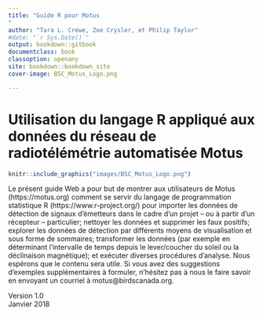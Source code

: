 ```yaml
---
title: "Guide R pour Motus
"
author: "Tara L. Crewe, Zoe Crysler, et Philip Taylor"
#date: "`r Sys.Date()`"
output: bookdown::gitbook
documentclass: book
classoption: openany
site: bookdown::bookdown_site
cover-image: BSC_Motus_Logo.png

---
```


# Utilisation du langage R appliqué aux données du réseau de radiotélémétrie automatisée Motus  {-}

```r
knitr::include_graphics("images/BSC_Motus_Logo.png")
```

Le présent guide Web a pour but de montrer aux utilisateurs de Motus (https://motus.org) comment se servir du langage de programmation statistique R (https://www.r-project.org/) pour importer les données de détection de signaux d’émetteurs dans le cadre d’un projet – ou à partir d’un récepteur – particulier; nettoyer les données et supprimer les faux positifs; explorer les données de détection par différents moyens de visualisation et sous forme de sommaires; transformer les données (par exemple en déterminant l’intervalle de temps depuis le lever/coucher du soleil ou la déclinaison magnétique); et exécuter diverses procédures d’analyse. Nous espérons que le contenu sera utile. Si vous avez des suggestions d’exemples supplémentaires à formuler, n’hésitez pas à nous le faire savoir en envoyant un courriel à motus@birdscanada.org.

Version 1.0   
Janvier 2018
